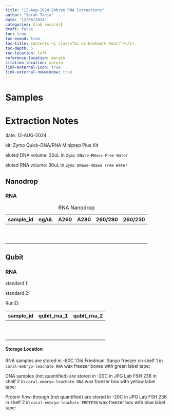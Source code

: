 ```yaml
---
title: "12-Aug-2024 Embryo RNA Extractions"
author: "Sarah Tanja"
date: '12/08/2024'
categories: [lab records]
draft: false
toc: true
toc-exand: true
toc-title: Contents <i class="bi bi-bookmark-heart"></i>
toc-depth: 5
toc-location: left
reference-location: margin
citation-location: margin
link-external-icon: true
link-external-newwindow: true
---
```


# Samples

# Extraction Notes

date: 12-AUG-2024

kit: Zymo Quick-DNA/RNA Miniprep Plus Kit

eluted DNA volume: 30uL in `Zymo DNase-RNase Free Water`

eluted RNA volume: 30uL in `Zymo DNase-RNase Free Water`

## Nanodrop
### RNA

| sample_id | ng/uL | A260 | A280 | 260/280 | 260/230 |
|-----------|-------|------|------|---------|---------|
|           |       |      |      |         |         |
|           |       |      |      |         |         |
|           |       |      |      |         |         |
|           |       |      |      |         |         |
|           |       |      |      |         |         |
|           |       |      |      |         |         |
|           |       |      |      |         |         |
|           |       |      |      |         |         |
|           |       |      |      |         |         |
|           |       |      |      |         |         |

: RNA Nanodrop

## Qubit
### RNA

standard 1:

standard 2:

RunID:

| sample_id | qubit_rna_1 | qubit_rna_2 |
|-----------|-------------|-------------|
|           |             |             |
|           |             |             |
|           |             |             |
|           |             |             |
|           |             |             |
|           |             |             |
|           |             |             |
|           |             |             |
|           |             |             |
|           |             |             |

#### Storage Location

RNA samples are stored in -80C 'Old Friedman' Sanyo freezer on shelf 1 in `coral-embryo-leachate RNA` wax freezer boxes with green label tape:

DNA samples (not quantified) are stored in -20C in JPG Lab FSH 236 in shelf 2 in `coral-embryo-leachate DNA` wax freezer box with yellow label tape:

Protein flow-through (not  quantified) are stored in -20C in JPG Lab FSH 236 in shelf 2 in `coral-embryo-leachate PROTEIN` wax freezer box with blue label tape:

